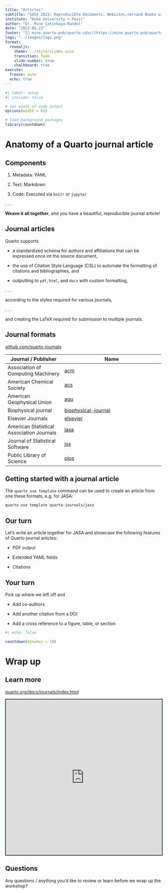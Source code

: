 ```yaml
---
title: "Articles"
subtitle: "SDSS 2023: Reproducible Documents, Websites,<br>and Books with Quarto"
institute: "Duke University + Posit"
author: "Dr. Mine Çetinkaya-Rundel"
date: "2023-05-23"
footer: "[🔗 mine.quarto.pub/quarto-sdss](https://mine.quarto.pub/quarto-sdss)"
logo: "../images/logo.png"
format:
  revealjs:
    theme: ../style/slides.scss
    transition: fade
    slide-number: true
    chalkboard: true
execute:
  freeze: auto
  echo: true
---
```


```r
#| label: setup
#| include: false

# set width of code output
options(width = 65)

# load background packages
library(countdown)
```

# Anatomy of a Quarto journal article

## Components

1.  Metadata: YAML

2.  Text: Markdown

3.  Code: Executed via `knitr` or `jupyter`

. . .

**Weave it all together**, and you have a beautiful, reproducible journal article!

## Journal articles

Quarto supports

::: incremental
-   a standardized schema for authors and affiliations that can be expressed once int the source document,

-   the use of Citation Style Language (CSL) to automate the formatting of citations and bibliographies, and

-   outputting to `pdf`, `html`, and `docx` with custom formatting,
:::

. . .

according to the styles required for various journals,

. . .

and creating the LaTeX required for submission to multiple journals.

## Journal formats {.smaller}

::: learn-more
[github.com/quarto-journals](https://github.com/quarto-journals)
:::

| Journal / Publisher                       | Name                                                                          |
|--------------------------|----------------------------------------------|
| Association of Computing Machinery        | [acm](https://github.com/quarto-journals/acm)                                 |
| American Chemical Society                 | [acs](https://github.com/quarto-journals/acs)                                 |
| American Geophysical Union                | [agu](https://github.com/quarto-journals/agu)                                 |
| Biophysical journal                       | [biophysical-journal](https://github.com/quarto-journals/biophysical-journal) |
| Elsevier Journals                         | [elsevier](https://github.com/quarto-journals/elsevier)                       |
| American Statistical Association Journals | [jasa](https://github.com/quarto-journals/jasa)                               |
| Journal of Statistical Software           | [jss](https://github.com/quarto-journals/jss)                                 |
| Public Library of Science                 | [plos](https://github.com/quarto-journals/plos)                               |

## Getting started with a journal article

The `quarto use template` command can be used to create an article from one these formats, e.g. for JASA:

``` .bash
quarto use template quarto-journals/jasa
```

## Our turn

::: task
Let's write an article together for JASA and showcase the following features of Quarto journal articles:

-   PDF output

-   Extended YAML fields

-   Citations
:::

## Your turn

::: task
Pick up where we left off and

-   Add co-authors

-   Add another citation from a DOI

-   Add a cross reference to a figure, table, or section
:::

```r
#| echo: false

countdown(minutes = 10)
```

# Wrap up

## Learn more

::: learn-more
[quarto.org/docs/journals/index.html](https://quarto.org/docs/journals/index.html)

```{=html}
<iframe src="https://quarto.org/docs/journals/index.html" width="100%" height="500" style="border:2px solid #123233;" title="Quarto Journal Articles"></iframe>
```
:::

## Questions

::: task
Any questions / anything you'd like to review or learn before we wrap up the workshop?
:::
